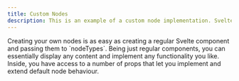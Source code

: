 ```yaml
---
title: Custom Nodes
description: This is an example of a custom node implementation. Svelte Flow nodes are Svelte components, and you can display any content that you want.
---
```



<ExampleLayout>
Creating your own nodes is as easy as creating a regular Svelte component and passing them to `nodeTypes`. Being just regular components, you can essentially display any content and implement any functionality you like. Inside, you have access to a number of props that let you implement and extend default node behaviour.

<CodeViewer
  codePath="examples/nodes/custom-node"
  framework='svelte'
/>
</ExampleLayout>

